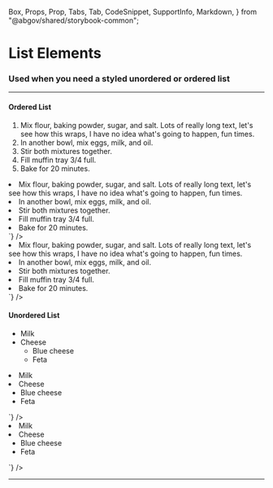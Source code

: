   Box,
  Props,
  Prop,
  Tabs,
  Tab,
  CodeSnippet,
  SupportInfo,
  Markdown,
} from "@abgov/shared/storybook-common";

<Meta title="Utility/List Elements" />

# List Elements

### Used when you need a styled unordered or ordered list

---

#### Ordered List

<Story name="Ordered List">
  <ol className="goa-ordered-list">
    <li>
      Mix flour, baking powder, sugar, and salt. Lots of really long text, let's
      see how this wraps, I have no idea what's going to happen, fun times.
    </li>
    <li>In another bowl, mix eggs, milk, and oil.</li>
    <li>Stir both mixtures together.</li>
    <li>Fill muffin tray 3/4 full.</li>
    <li>Bake for 20 minutes.</li>
  </ol>
</Story>

<Tabs>
  <Tab label="Angular">
    <CodeSnippet
      lang="html"
      code={`
        <ol class="goa-ordered-list">
          <li>
            Mix flour, baking powder, sugar, and salt. Lots of really long text, let's
            see how this wraps, I have no idea what's going to happen, fun times.
          </li>
          <li>In another bowl, mix eggs, milk, and oil.</li>
          <li>Stir both mixtures together.</li>
          <li>Fill muffin tray 3/4 full.</li>
          <li>Bake for 20 minutes.</li>
        </ol>
      `}
    />
  </Tab>
  <Tab label="React">
    <CodeSnippet
      lang="html"
      code={`
        <ol className="goa-ordered-list">
          <li>
            Mix flour, baking powder, sugar, and salt. Lots of really long text, let's
            see how this wraps, I have no idea what's going to happen, fun times.
          </li>
          <li>In another bowl, mix eggs, milk, and oil.</li>
          <li>Stir both mixtures together.</li>
          <li>Fill muffin tray 3/4 full.</li>
          <li>Bake for 20 minutes.</li>
        </ol>
      `}
    />
  </Tab>
</Tabs>

#### Unordered List

<Story name="Unordered List">
  <ul className="goa-unordered-list">
    <li>Milk</li>
    <li>
      Cheese
      <ul className="goa-unordered-list">
        <li>Blue cheese</li>
        <li>Feta</li>
      </ul>
    </li>
  </ul>
</Story>

<Tabs>
  <Tab label="Angular">
    <CodeSnippet
      lang="html"
      code={`
        <ul class="goa-unordered-list">
          <li>Milk</li>
          <li>
            Cheese
            <ul class="goa-unordered-list">
              <li>Blue cheese</li>
              <li>Feta</li>
            </ul>
          </li>
        </ul>
      `}
    />
  </Tab>
  <Tab label="React">
    <CodeSnippet
      lang="html"
      code={`
        <ul className="goa-unordered-list">
          <li>Milk</li>
          <li>
            Cheese
            <ul className="goa-unordered-list">
              <li>Blue cheese</li>
              <li>Feta</li>
            </ul>
          </li>
        </ul>
      `}
    />
  </Tab>
</Tabs>

---

<SupportInfo />
